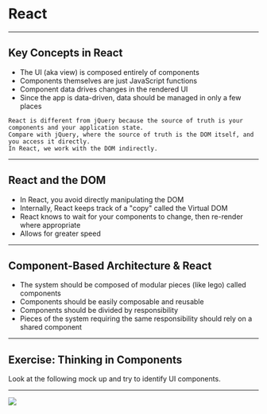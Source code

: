 # React

---

## Key Concepts in React

- The UI (aka view) is composed entirely of components
- Components themselves are just JavaScript functions
- Component data drives changes in the rendered UI
- Since the app is data-driven, data should be managed in only a few places

```notes
React is different from jQuery because the source of truth is your components and your application state.
Compare with jQuery, where the source of truth is the DOM itself, and you access it directly.
In React, we work with the DOM indirectly.
```

---

## React and the DOM

- In React, you avoid directly manipulating the DOM
- Internally, React keeps track of a "copy" called the Virtual DOM
- React knows to wait for your components to change, then re-render where appropriate
- Allows for greater speed

---

## Component-Based Architecture & React

- The system should be composed of modular pieces (like lego) called components
- Components should be easily composable and reusable
- Components should be divided by responsibility
- Pieces of the system requiring the same responsibility should rely on a shared component

---

## Exercise: Thinking in Components

Look at the following mock up and try to identify UI components.

---


 ![](images/thinking-in-react-task.png)
